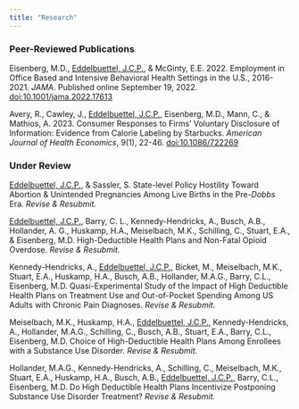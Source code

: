 ```yaml
---
title: "Research"
---
```


### Peer-Reviewed Publications

Eisenberg, M.D., [Eddelbuettel, J.C.P.]{.underline}, & McGinty, E.E. 2022. Employment in Office Based and Intensive Behavioral Health Settings in the U.S., 2016-2021. *JAMA*. Published online September 19, 2022. [doi:10.1001/jama.2022.17613](https://doi.org/10.1001/jama.2022.17613)

Avery, R., Cawley, J., [Eddelbuettel, J.C.P.]{.underline}, Eisenberg, M.D., Mann, C., & Mathios, A. 2023. Consumer Responses to Firms' Voluntary Disclosure of Information: Evidence from Calorie Labeling by Starbucks. *American Journal of Health Economics*, 9(1), 22-46. [doi:10.1086/722269](https://www.journals.uchicago.edu/doi/full/10.1086/722269?casa_token=KbiK7K0tuTIAAAAA:FQVXskL7Pd92MQf-Rmwa7sTSTCG2AACbLQhFGco0D_RRRJh9S03tzlz1d4Y-GlywOChWxQp1hqU)

### Under Review

[Eddelbuettel, J.C.P.]{.underline}, & Sassler, S. State-level Policy Hostility Toward Abortion & Unintended Pregnancies Among Live Births in the Pre-*Dobbs* Era. *Revise & Resubmit.*

[Eddelbuettel, J.C.P.]{.underline}, Barry, C. L., Kennedy-Hendricks, A., Busch, A.B., Hollander, A. G., Huskamp, H.A., Meiselbach, M.K., Schilling, C., Stuart, E.A., & Eisenberg, M.D. High-Deductible Health Plans and Non-Fatal Opioid Overdose. *Revise & Resubmit.*

Kennedy-Hendricks, A., [Eddelbuettel, J.C.P.]{.underline}, Bicket, M., Meiselbach, M.K., Stuart, E.A., Huskamp, H.A., Busch, A.B., Hollander, M.A.G., Barry, C.L., Eisenberg, M.D. Quasi-Experimental Study of the Impact of High Deductible Health Plans on Treatment Use and Out-of-Pocket Spending Among US Adults with Chronic Pain Diagnoses. *Revise & Resubmit.*

Meiselbach, M.K., Huskamp, H.A., [Eddelbuettel, J.C.P.]{.underline}, Kennedy-Hendricks, A., Hollander, M.A.G., Schilling, C., Busch, A.B., Stuart, E.A., Barry, C.L., Eisenberg, M.D. Choice of High-Deductible Health Plans Among Enrollees with a Substance Use Disorder. *Revise & Resubmit.*

Hollander, M.A.G., Kennedy-Hendricks, A., Schilling, C., Meiselbach, M.K., Stuart, E.A., Huskamp, H.A., Busch, A.B., [Eddelbuettel, J.C.P.]{.underline}, Barry, C.L., Eisenberg, M.D. Do High Deductible Health Plans Incentivize Postponing Substance Use Disorder Treatment? *Revise & Resubmit.*
